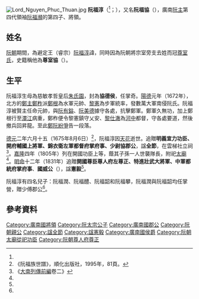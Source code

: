 [[File:Lord_Nguyen_Phuc_Thuan.jpg|thumb]]
'''阮福淳'''（{{vie|v='''Nguyễn Phúc Thuần'''|hn=阮福淳}}<ref name=sat/>；{{bd|1653年||1675年|8月6日|catIdx=T尊}}），又名'''阮福協'''（{{vie|v='''Nguyễn Phúc Hiệp'''|hn=阮福協}}），廣南[[阮主|阮主]]第四代領袖[[阮福瀕|阮福瀕]]的第四子、將領。

==姓名==
[[阮朝|阮朝]]期間，為避定王（睿宗）[[阮福淳|阮福淳]]諱，同時因為阮朝將宗室旁支去姓而冠[[尊室氏|尊室氏]]，史籍稱他為'''尊室協'''（{{vie|v='''Hiệp Quận Công Tôn Thất Hiệp'''|hn=尊室協}}）。

==生平==
阮福淳生母為慈敏孝哲皇后[[朱氏園|朱氏園]]，封為'''協德侯'''，任掌奇。[[陽德|陽德]]元年（1672年），北方的[[鄭主|鄭主]][[鄭柞|鄭柞]]派[[鄭根|鄭根]]為水軍元帥、[[黎憲|黎憲]]為步軍統率，發數萬大軍南侵阮氏。阮福淳被賢主任命元帥，與[[阮有鎰|阮有鎰]]、[[阮美德|阮美德]]據守各處，抗擊鄭軍。鄭軍久無功，加上鄭根行至[[𤅷江|𤅷江]]病重，鄭柞便令黎憲鎮守乂安、[[黎仕澈|黎仕澈]]為[[河中|河中]]都督，守各處要道，然後撤兵回昇龍。至此[[鄭阮紛爭|鄭阮紛爭]]告一段落。

[[德元|德元]]二年六月十五（1675年8月6日）<ref>《阮福族世譜》，順化出版社，1995年，81頁。</ref>，阮福淳因[[天花|天花]]逝世。追贈'''明義宣力功臣、開府輔國上將軍、錦衣衛左軍都督府掌府事、少尉協郡公'''，諡'''全節'''，在雲梯社立祠<ref name=sat>《[[大南實錄|大南列傳前編]]卷二》</ref>。[[嘉隆|嘉隆]]四年（1805年）列在開國功臣上等，蔭其子孫一人世襲隊長，附祀[[太廟_(順化)|太廟]]<ref name=sat/>。[[明命|明命]]十二年（1831年）追贈'''開國尊臣尊人府左尊正、特進壯武大將軍、中軍都統府掌府事'''、'''國威公'''（{{vie|v='''Quốc Oai Công'''|hn=國威公}}），諡'''憲毅'''<ref name=sat/>。

阮福淳有四名兒子：阮福潤、阮福醴、阮福韶和阮福攀，阮福潤與阮福韶均任掌營，贈少傅郡公<ref name=sat/>。

==參考資料==
{{reflist}}

[[Category:廣南國將領|Category:廣南國將領]]
[[Category:阮太宗公子|Category:阮太宗公子]]
[[Category:廣南國郡公|Category:廣南國郡公]]
[[Category:阮朝親公|Category:阮朝親公]]
[[Category:諡全節|Category:諡全節]]
[[Category:諡憲毅|Category:諡憲毅]]
[[Category:廣南國侯爵|Category:廣南國侯爵]]
[[Category:阮朝太廟從祀功臣|Category:阮朝太廟從祀功臣]]
[[Category:阮朝尊人府尊正|Category:阮朝尊人府尊正]]